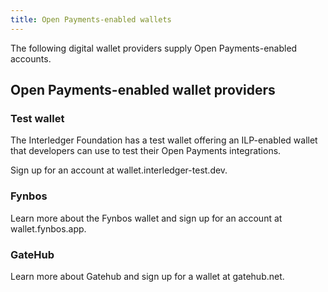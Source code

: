 ```yaml
---
title: Open Payments-enabled wallets
---
```



The following digital wallet providers supply Open Payments-enabled accounts.

## Open Payments-enabled wallet providers

### Test wallet

The Interledger Foundation has a test wallet offering an ILP-enabled wallet that developers can use to test their Open Payments integrations. 

Sign up for an account at <LinkOut href='https://wallet.interledger-test.dev/'>wallet.interledger-test.dev</LinkOut>.

### Fynbos

Learn more about the Fynbos wallet and sign up for an account at <LinkOut href="https://wallet.fynbos.app/wallet">wallet.fynbos.app</LinkOut>.

### GateHub

Learn more about Gatehub and sign up for a wallet at <LinkOut href="https://gatehub.net/">gatehub.net</LinkOut>.
